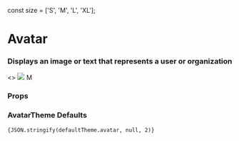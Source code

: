 const size = ['S', 'M', 'L', 'XL'];

<Meta title="Core/Avatar" component={Avatar} />

# Avatar

### Displays an image or text that represents a user or organization

<Preview withToolbar>
    <Story name="basic">
        <>
            <Avatar size={select('Size', size, 'M')}>
                <img src="http://i.pravatar.cc/150?img=66" />
            </Avatar>
            <Avatar size={select('Size', size, 'M')} bgColor={color('Background', 'aqua')} textColor={color('Text', 'white')}>
                M
            </Avatar>
        </>
    </Story>
</Preview>

### Props

<Props of={Avatar} />

### AvatarTheme Defaults

<code>{JSON.stringify(defaultTheme.avatar, null, 2)}</code>

